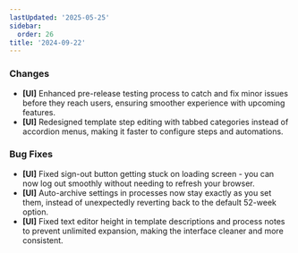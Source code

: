 ```yaml
---
lastUpdated: '2025-05-25'
sidebar:
  order: 26
title: '2024-09-22'
---
```


### Changes

- **[UI]** Enhanced pre-release testing process to catch and fix minor issues before they reach users, ensuring smoother experience with upcoming features.
- **[UI]** Redesigned template step editing with tabbed categories instead of accordion menus, making it faster to configure steps and automations.

### Bug Fixes

- **[UI]** Fixed sign-out button getting stuck on loading screen - you can now log out smoothly without needing to refresh your browser.
- **[UI]** Auto-archive settings in processes now stay exactly as you set them, instead of unexpectedly reverting back to the default 52-week option.
- **[UI]** Fixed text editor height in template descriptions and process notes to prevent unlimited expansion, making the interface cleaner and more consistent.